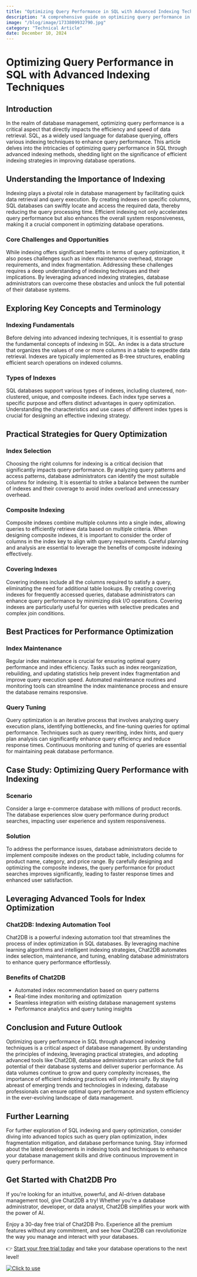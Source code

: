```yaml
---
title: "Optimizing Query Performance in SQL with Advanced Indexing Techniques"
description: "A comprehensive guide on optimizing query performance in SQL using advanced indexing techniques."
image: "/blog/image/1733809932790.jpg"
category: "Technical Article"
date: December 10, 2024
---
```


# Optimizing Query Performance in SQL with Advanced Indexing Techniques


<Authors date="December 10, 2024">
  <Author name="Ethan Clarke" link="https://chat2db.ai" />
</Authors>

## Introduction

In the realm of database management, optimizing query performance is a critical aspect that directly impacts the efficiency and speed of data retrieval. SQL, as a widely used language for database querying, offers various indexing techniques to enhance query performance. This article delves into the intricacies of optimizing query performance in SQL through advanced indexing methods, shedding light on the significance of efficient indexing strategies in improving database operations.

## Understanding the Importance of Indexing

Indexing plays a pivotal role in database management by facilitating quick data retrieval and query execution. By creating indexes on specific columns, SQL databases can swiftly locate and access the required data, thereby reducing the query processing time. Efficient indexing not only accelerates query performance but also enhances the overall system responsiveness, making it a crucial component in optimizing database operations.

### Core Challenges and Opportunities

While indexing offers significant benefits in terms of query optimization, it also poses challenges such as index maintenance overhead, storage requirements, and index fragmentation. Addressing these challenges requires a deep understanding of indexing techniques and their implications. By leveraging advanced indexing strategies, database administrators can overcome these obstacles and unlock the full potential of their database systems.

## Exploring Key Concepts and Terminology

### Indexing Fundamentals

Before delving into advanced indexing techniques, it is essential to grasp the fundamental concepts of indexing in SQL. An index is a data structure that organizes the values of one or more columns in a table to expedite data retrieval. Indexes are typically implemented as B-tree structures, enabling efficient search operations on indexed columns.

### Types of Indexes

SQL databases support various types of indexes, including clustered, non-clustered, unique, and composite indexes. Each index type serves a specific purpose and offers distinct advantages in query optimization. Understanding the characteristics and use cases of different index types is crucial for designing an effective indexing strategy.

## Practical Strategies for Query Optimization

### Index Selection

Choosing the right columns for indexing is a critical decision that significantly impacts query performance. By analyzing query patterns and access patterns, database administrators can identify the most suitable columns for indexing. It is essential to strike a balance between the number of indexes and their coverage to avoid index overload and unnecessary overhead.

### Composite Indexing

Composite indexes combine multiple columns into a single index, allowing queries to efficiently retrieve data based on multiple criteria. When designing composite indexes, it is important to consider the order of columns in the index key to align with query requirements. Careful planning and analysis are essential to leverage the benefits of composite indexing effectively.

### Covering Indexes

Covering indexes include all the columns required to satisfy a query, eliminating the need for additional table lookups. By creating covering indexes for frequently accessed queries, database administrators can enhance query performance by minimizing disk I/O operations. Covering indexes are particularly useful for queries with selective predicates and complex join conditions.

## Best Practices for Performance Optimization

### Index Maintenance

Regular index maintenance is crucial for ensuring optimal query performance and index efficiency. Tasks such as index reorganization, rebuilding, and updating statistics help prevent index fragmentation and improve query execution speed. Automated maintenance routines and monitoring tools can streamline the index maintenance process and ensure the database remains responsive.

### Query Tuning

Query optimization is an iterative process that involves analyzing query execution plans, identifying bottlenecks, and fine-tuning queries for optimal performance. Techniques such as query rewriting, index hints, and query plan analysis can significantly enhance query efficiency and reduce response times. Continuous monitoring and tuning of queries are essential for maintaining peak database performance.

## Case Study: Optimizing Query Performance with Indexing

### Scenario

Consider a large e-commerce database with millions of product records. The database experiences slow query performance during product searches, impacting user experience and system responsiveness.

### Solution

To address the performance issues, database administrators decide to implement composite indexes on the product table, including columns for product name, category, and price range. By carefully designing and optimizing the composite indexes, the query performance for product searches improves significantly, leading to faster response times and enhanced user satisfaction.

## Leveraging Advanced Tools for Index Optimization

### Chat2DB: Indexing Automation Tool

Chat2DB is a powerful indexing automation tool that streamlines the process of index optimization in SQL databases. By leveraging machine learning algorithms and intelligent indexing strategies, Chat2DB automates index selection, maintenance, and tuning, enabling database administrators to enhance query performance effortlessly.

### Benefits of Chat2DB

- Automated index recommendation based on query patterns
- Real-time index monitoring and optimization
- Seamless integration with existing database management systems
- Performance analytics and query tuning insights

## Conclusion and Future Outlook

Optimizing query performance in SQL through advanced indexing techniques is a critical aspect of database management. By understanding the principles of indexing, leveraging practical strategies, and adopting advanced tools like Chat2DB, database administrators can unlock the full potential of their database systems and deliver superior performance. As data volumes continue to grow and query complexity increases, the importance of efficient indexing practices will only intensify. By staying abreast of emerging trends and technologies in indexing, database professionals can ensure optimal query performance and system efficiency in the ever-evolving landscape of data management.

## Further Learning

For further exploration of SQL indexing and query optimization, consider diving into advanced topics such as query plan optimization, index fragmentation mitigation, and database performance tuning. Stay informed about the latest developments in indexing tools and techniques to enhance your database management skills and drive continuous improvement in query performance.

## Get Started with Chat2DB Pro

If you're looking for an intuitive, powerful, and AI-driven database management tool, give Chat2DB a try! Whether you're a database administrator, developer, or data analyst, Chat2DB simplifies your work with the power of AI.

Enjoy a 30-day free trial of Chat2DB Pro. Experience all the premium features without any commitment, and see how Chat2DB can revolutionize the way you manage and interact with your databases.

👉 [Start your free trial today](https://chat2db.ai/pricing) and take your database operations to the next level!


[![Click to use](/image/blog/bg/chat2db.jpg)](https://chat2db.ai/)
